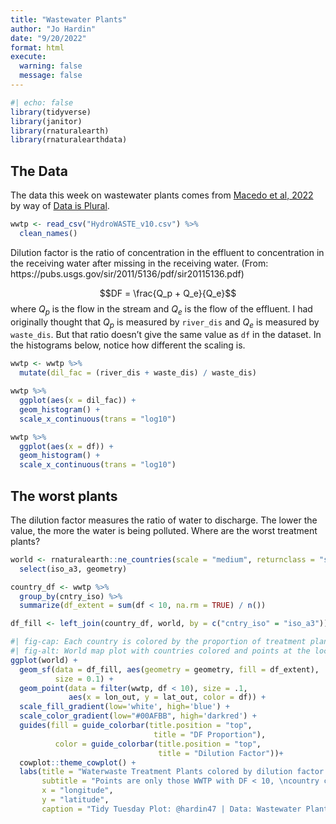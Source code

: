 ```yaml
---
title: "Wastewater Plants"
author: "Jo Hardin"
date: "9/20/2022"
format: html
execute:
  warning: false
  message: false
---
```



```r
#| echo: false
library(tidyverse)
library(janitor)
library(rnaturalearth)
library(rnaturalearthdata)
```


## The Data

The data this week on wastewater plants comes from [Macedo et al, 2022](https://figshare.com/articles/dataset/HydroWASTE_version_1_0/14847786/1) by way of [Data is Plural](https://www.data-is-plural.com/archive/2022-05-04-edition/).

```r
wwtp <- read_csv("HydroWASTE_v10.csv") %>%
  clean_names()
```


Dilution factor is the ratio of concentration in the effluent to concentration in the receiving water after missing in the receiving water.
(From: https://pubs.usgs.gov/sir/2011/5136/pdf/sir20115136.pdf)

$$DF = \frac{Q_p + Q_e}{Q_e}$$
where $Q_p$ is the flow in the stream and $Q_e$ is the flow of the effluent.
I had originally thought that $Q_p$ is measured by `river_dis` and $Q_e$ is measured by `waste_dis`.
But that ratio doesn't give the same value as `df` in the dataset.
In the histograms below, notice how different the scaling is.


```r
wwtp <- wwtp %>%
  mutate(dil_fac = (river_dis + waste_dis) / waste_dis)

wwtp %>%
  ggplot(aes(x = dil_fac)) + 
  geom_histogram() + 
  scale_x_continuous(trans = "log10") 

wwtp %>%
  ggplot(aes(x = df)) + 
  geom_histogram() +
  scale_x_continuous(trans = "log10") 
```


## The worst plants

The dilution factor measures the ratio of water to discharge.  The lower the value, the more the water is being polluted.  Where are the worst treatment plants?

```r
world <- rnaturalearth::ne_countries(scale = "medium", returnclass = "sf") %>%
  select(iso_a3, geometry)

country_df <- wwtp %>%
  group_by(cntry_iso) %>%
  summarize(df_extent = sum(df < 10, na.rm = TRUE) / n())

df_fill <- left_join(country_df, world, by = c("cntry_iso" = "iso_a3"))
```


```r
#| fig-cap: Each country is colored by the proportion of treatment plants which have a dilution factor less than 10.  The points are the roughly 2500 waste water treatment plants with a dilution factor less than 10.  Some of the countries with the highest proportion of dilution factor less than 10 plants have very few plants.
#| fig-alt: World map plot with countries colored and points at the location for each waste water treatment plant with dilution factor less than 10.
ggplot(world) + 
  geom_sf(data = df_fill, aes(geometry = geometry, fill = df_extent),
          size = 0.1) + 
  geom_point(data = filter(wwtp, df < 10), size = .1, 
             aes(x = lon_out, y = lat_out, color = df)) +
  scale_fill_gradient(low='white', high='blue') + 
  scale_color_gradient(low="#00AFBB", high='darkred') + 
  guides(fill = guide_colorbar(title.position = "top", 
                                title = "DF Proportion"),
          color = guide_colorbar(title.position = "top",
                                 title = "Dilution Factor"))+
  cowplot::theme_cowplot() +
  labs(title = "Waterwaste Treatment Plants colored by dilution factor (DF)",
       subtitle = "Points are only those WWTP with DF < 10, \ncountry colored by the proportion of WWTP which have DF < 10",
       x = "longitude",
       y = "latitude",
       caption = "Tidy Tuesday Plot: @hardin47 | Data: Wastewater Plants via Macedo et al, 2022")
```



